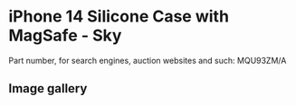 # iPhone 14 Silicone Case with MagSafe - Sky

Part number, for search engines, auction websites and such: MQU93ZM/A

## Image gallery

<div style={{ width: "768px" }}>
  <GalleryComponent
    images={[
      {
        original: "/everysource/MQU93",
        thumbnail: "/everypreview/MQU93",
      },
      {
        original: "/everysource/MQU93_AV1",
        thumbnail: "/everypreview/MQU93_AV1",
      },
      {
        original: "/everysource/MQU93_AV2",
        thumbnail: "/everypreview/MQU93_AV2",
      },
      {
        original: "/everysource/MQU93_AV3",
        thumbnail: "/everypreview/MQU93_AV3",
      },
      {
        original: "/everysource/MQU93_AV4",
        thumbnail: "/everypreview/MQU93_AV4",
      },
      {
        original: "/everysource/MQU93_AV5",
        thumbnail: "/everypreview/MQU93_AV5",
      },
      {
        original: "/everysource/MQU93_AV6",
        thumbnail: "/everypreview/MQU93_AV6",
      },
      {
        original: "/everysource/MQU93_AV7",
        thumbnail: "/everypreview/MQU93_AV7",
      }
    ]}
  />
</div>
